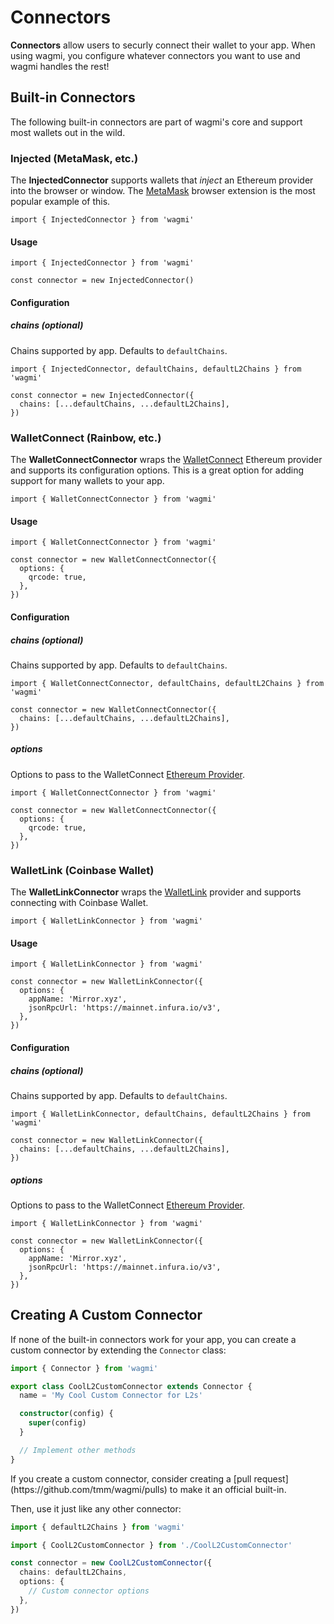 
# Connectors

**Connectors** allow users to securly connect their wallet to your app. When using wagmi, you configure whatever connectors you want to use and wagmi handles the rest!

## Built-in Connectors

The following built-in connectors are part of wagmi's core and support most wallets out in the wild.

### Injected (MetaMask, etc.)

The **InjectedConnector** supports wallets that _inject_ an Ethereum provider into the browser or window. The [MetaMask](https://metamask.io) browser extension is the most popular example of this.

```tsx
import { InjectedConnector } from 'wagmi'
```

#### Usage

```tsx
import { InjectedConnector } from 'wagmi'

const connector = new InjectedConnector()
```

#### Configuration

##### chains (optional)

Chains supported by app. Defaults to `defaultChains`.

```tsx highlight='4'
import { InjectedConnector, defaultChains, defaultL2Chains } from 'wagmi'

const connector = new InjectedConnector({
  chains: [...defaultChains, ...defaultL2Chains],
})
```

### WalletConnect (Rainbow, etc.)

The **WalletConnectConnector** wraps the [WalletConnect](https://walletconnect.com) Ethereum provider and supports its configuration options. This is a great option for adding support for many wallets to your app.

```tsx
import { WalletConnectConnector } from 'wagmi'
```

#### Usage

```tsx
import { WalletConnectConnector } from 'wagmi'

const connector = new WalletConnectConnector({
  options: {
    qrcode: true,
  },
})
```

#### Configuration

##### chains (optional)

Chains supported by app. Defaults to `defaultChains`.

```tsx highlight='4'
import { WalletConnectConnector, defaultChains, defaultL2Chains } from 'wagmi'

const connector = new WalletConnectConnector({
  chains: [...defaultChains, ...defaultL2Chains],
})
```

##### options

Options to pass to the WalletConnect [Ethereum Provider](https://docs.walletconnect.com/quick-start/dapps/ethereum-provider).

```tsx highlight='4-6'
import { WalletConnectConnector } from 'wagmi'

const connector = new WalletConnectConnector({
  options: {
    qrcode: true,
  },
})
```

### WalletLink (Coinbase Wallet)

The **WalletLinkConnector** wraps the [WalletLink](https://docs.cloud.coinbase.com/walletlink/docs) provider and supports connecting with Coinbase Wallet.

```tsx
import { WalletLinkConnector } from 'wagmi'
```

#### Usage

```tsx
import { WalletLinkConnector } from 'wagmi'

const connector = new WalletLinkConnector({
  options: {
    appName: 'Mirror.xyz',
    jsonRpcUrl: 'https://mainnet.infura.io/v3',
  },
})
```

#### Configuration

##### chains (optional)

Chains supported by app. Defaults to `defaultChains`.

```tsx highlight='4'
import { WalletLinkConnector, defaultChains, defaultL2Chains } from 'wagmi'

const connector = new WalletLinkConnector({
  chains: [...defaultChains, ...defaultL2Chains],
})
```

##### options

Options to pass to the WalletConnect [Ethereum Provider](https://docs.walletconnect.com/quick-start/dapps/ethereum-provider).

```tsx highlight='4-7'
import { WalletLinkConnector } from 'wagmi'

const connector = new WalletLinkConnector({
  options: {
    appName: 'Mirror.xyz',
    jsonRpcUrl: 'https://mainnet.infura.io/v3',
  },
})
```

## Creating A Custom Connector

If none of the built-in connectors work for your app, you can create a custom connector by extending the `Connector` class:

```ts
import { Connector } from 'wagmi'

export class CoolL2CustomConnector extends Connector {
  name = 'My Cool Custom Connector for L2s'

  constructor(config) {
    super(config)
  }

  // Implement other methods
}
```

<Callout emoji="🚀">
  If you create a custom connector, consider creating a [pull
  request](https://github.com/tmm/wagmi/pulls) to make it an official built-in.
</Callout>

Then, use it just like any other connector:

```ts
import { defaultL2Chains } from 'wagmi'

import { CoolL2CustomConnector } from './CoolL2CustomConnector'

const connector = new CoolL2CustomConnector({
  chains: defaultL2Chains,
  options: {
    // Custom connector options
  },
})
```
